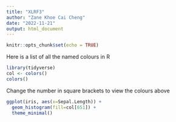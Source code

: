 ```yaml
---
title: "XLRF3"
author: "Zane Khoe Cai Cheng"
date: "2022-11-21"
output: html_document
---
```


```r
knitr::opts_chunk$set(echo = TRUE)
```
Here is a list of all the named colours in R
```r
library(tidyverse)
col <- colors()
colors()
```
Change the number in square brackets to view the colours above
```r
ggplot(iris, aes(x=Sepal.Length)) +
  geom_histogram(fill=col[651]) +
  theme_minimal()
```